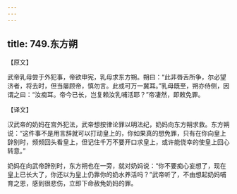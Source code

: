 ```yaml
---
---
---
```

title: 749.东方朔
---



【原文】

武帝乳母尝于外犯事，帝欲申宪，乳母求东方朔。朔曰：“此非唇舌所争，尔必望济者，将去时，但当屡顾帝，慎勿言。此或可万一冀耳。”乳母既至，朔亦侍侧，因谓之曰：“汝痴耳。帝今已长，岂复赖汝乳哺活耶？”帝凄然，即敕免罪。

【译文】

汉武帝的奶妈在宫外犯法，武帝想按律论罪以明法纪，奶妈向东方朔求救。东方朔说：“这件事不是用言辞就可以打动皇上的，你如果真的想免罪，只有在你向皇上辞别时，频频回头看皇上，但记住千万不要开口求皇上，或许能侥幸的使皇上回心转意。”

奶妈在向武帝辞别时，东方朔也在一旁，就对奶妈说：“你不要痴心妄想了，现在皇上已长大了，你还以为皇上仍靠你的奶水养活吗？”武帝听了，不由想起奶妈哺育之恩，感到很悲伤，立即下命赦免奶妈的罪。